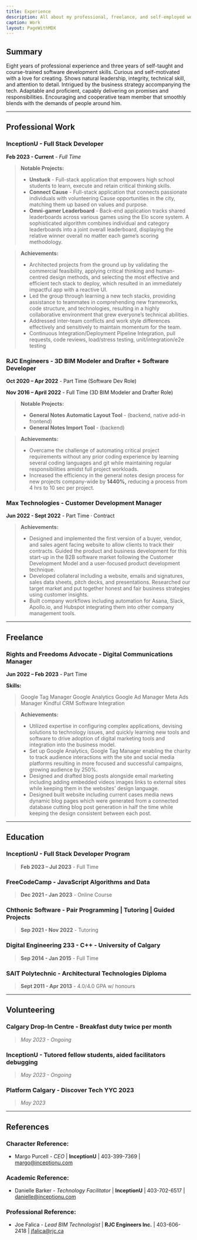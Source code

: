 ```yaml
---
title: Experience
description: All about my professional, freelance, and self-employed work experience.
caption: Work
layout: PageWithMDX
---
```



## Summary

Eight years of professional experience and three years of self-taught and course-trained software development skills. Curious and self-motivated with a love for creating. Shows natural leadership, integrity, technical skill, and attention to detail. Intrigued by the business strategy accompanying the tech. Adaptable and proficient, capably delivering on promises and responsibilities. Encouraging and cooperative team member that smoothly blends with the demands of people around him.

---

## Professional Work

### InceptionU - Full Stack Developer

**Feb 2023 - Current** - _Full Time_

> **Notable Projects:**
>
> - **Unstuck** - Full-stack application that empowers high school students to learn, execute and retain critical thinking skills.
> - **Connect Cause** - Full-stack application that connects passionate individuals with volunteering Cause opportunities in the city, matching them up based on values and purpose.
> - **Omni-gamer Leaderboard** - Back-end application tracks shared leaderboards across various games
>   using the Elo score system. A sophisticated algorithm combines individual and category leaderboards into a joint overall leaderboard, displaying the relative winner overall no matter each game’s scoring methodology.

> **Achievements:**
>
> - Architected projects from the ground up by validating the commercial feasibility, applying critical thinking and human-centred design
>   methods, and selecting the most effective and efficient tech stack to deploy, which resulted in an immediately impactful app with a reactive UI.
> - Led the group through learning a new tech stacks, providing assistance to teammates in comprehending new frameworks, code structure, and technologies, resulting in a highly collaborative environment that grew everyone’s technical abilities.
> - Addressed inter-team conflicts and work style differences effectively and sensitively to maintain momentum for the team.
> - Continuous Integration/Deployment Pipeline Integration, pull requests, code reviews, load/stress testing, unit/integration/e2e testing

### RJC Engineers - 3D BIM Modeler and Drafter + Software Developer

**Oct 2020 – Apr 2022** - Part Time (Software Dev Role)

**Nov 2016 – April 2022** - Full Time (3D BIM Modeler and Drafter Role)

> **Notable Projects:**
>
> - **General Notes Automatic Layout Tool** - (backend, native add-in frontend)
> - **General Notes Import Tool** - (backend)

> **Achievements:**
>
> - Overcame the challenge of automating critical project requirements without any prior coding experience by learning several coding languages and git while maintaining regular responsibilities amidst full project workloads.
> - Increased the efficiency in the general notes design process for new projects company-wide by **1440%,** reducing a process from 4 hrs to 10 sec per project.

### Max Technologies - Customer Development Manager

**Jun 2022 - Sept 2022** - Part Time · Contract

> **Achievements:**
>
> - Designed and implemented the first version of a buyer, vendor, and sales agent facing website to allow clients to track their contracts. Guided the product and business development for this start-up in the B2B software market following the Customer Development Model and a user-focused product development technique.
> - Developed collateral including a website, emails and signatures, sales data sheets, pitch decks, and presentations. Researched our target market and put together honest and fair business strategies using customer insights.
> - Built company workflows including automation for Asana, Slack, Apollo.io, and Hubspot integrating them into other company management tools.

---

## Freelance

### Rights and Freedoms Advocate - Digital Communications Manager

**Jun 2022 – Feb 2023** - Part Time

**Skills:**

> <VStack spacing={12}>
>   <HStack spacing={8}>
>     <Label>Google Tag Manager</Label>
>     <Label>Google Analytics</Label>
>     <Label>Google Ad Manager </Label>
>     <Label> Meta Ads Manager </Label>
>     <Label> Kindful </Label>
>     <Label> CRM Software Integration </Label>
>   </HStack>
> </VStack>

> **Achievements:**
>
> - Utilized expertise in configuring complex applications, devising solutions to technology issues, and quickly learning new tools and software to drive adoption of digital marketing tools and integration into the business model.
> - Set up Google Analytics, Google Tag Manager enabling the charity to track audience interactions with the site and social media platforms resulting in more focused and successful campaigns, growing audience by 250%.
> - Designed and drafted blog posts alongside email marketing including adding embedded videos images links to external sites while keeping them in the websites' design language.
> - Designed built website including current cases media news dynamic blog pages which were generated from a connected database cutting blog post generation in half the time while keeping the design consistent between each post.

---

## Education  

### InceptionU - Full Stack Developer Program

> **Feb 2023 – Jul 2023** - Full Time

### FreeCodeCamp - JavaScript Algorithms and Data

> **Dec 2021 - Jan 2023** - Online Course

### Chthonic Software - Pair Programming | Tutoring | Guided Projects

> **Sep 2021 - Nov 2022** - Tutoring

### Digital Engineering 233 - C++ - University of Calgary

> **Sep 2014 - Jan 2015** - Full Time

### SAIT Polytechnic - Architectural Technologies Diploma

> **Sept 2011 - Apr 2013** - 4.0/4.0 GPA w/ honours

---

## Volunteering

### Calgary Drop-In Centre - Breakfast duty twice per month

> _May 2023 - Ongoing_

### InceptionU - Tutored fellow students, aided facilitators debugging

> _May 2023 - Ongoing_

### Platform Calgary - Discover Tech YYC 2023

> _May 2023_

---

## References

### Character Reference:

- Margo Purcell - _CEO_ | **InceptionU** | 403-399-7369 | margo@inceptionu.com

### Academic Reference:

- Danielle Barker - _Technology Facilitator_ | **InceptionU** | 403-702-6517 | danielle@inceptionu.com

### Professional Reference:

- Joe Falica - _Lead BIM Technologist_ | **RJC Engineers Inc.** | 403-606-2418 | jfalica@rjc.ca
